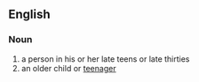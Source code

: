 ==English==

===Noun===
{{en-noun|sg=[[young]] [[adult]]}}
{{wikipedia}}
# a person in his or her late teens or late thirties
# an older child or [[teenager]]
